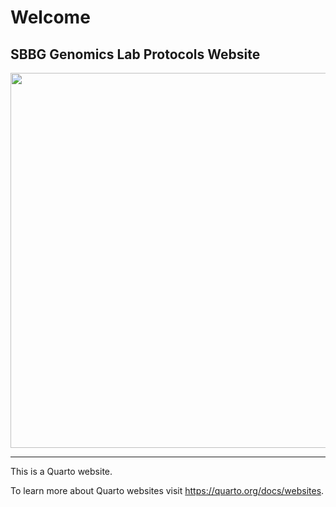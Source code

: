 # Welcome 

## SBBG Genomics Lab Protocols Website

![](pictures/Gatins_Lab_logo_dark.png){fig-align="center" width="600"}



---------------------------------------------------------------------------------
This is a Quarto website.

To learn more about Quarto websites visit <https://quarto.org/docs/websites>.

